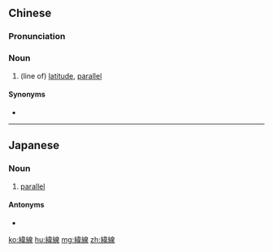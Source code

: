 {{also|纬线}}
==Chinese==
{{zh-forms|s=纬线}}

===Pronunciation===
{{zh-pron
|m=wěixiàn
|cat=n
}}

===Noun===
{{zh-noun}}

# (line of) [[latitude]], [[parallel]] {{gloss|imaginary line parallel to the equator}}

====Synonyms====
* {{zh-l|緯圈}}

----

==Japanese==
{{ja-kanjitab|い|せん|yomi=on}}

===Noun===
{{ja-noun|いせん}}

# [[parallel]] {{gloss|line of latitude}}

====Antonyms====
* {{ja-r|経線|けいせん}}

[[ko:緯線]]
[[hu:緯線]]
[[mg:緯線]]
[[zh:緯線]]